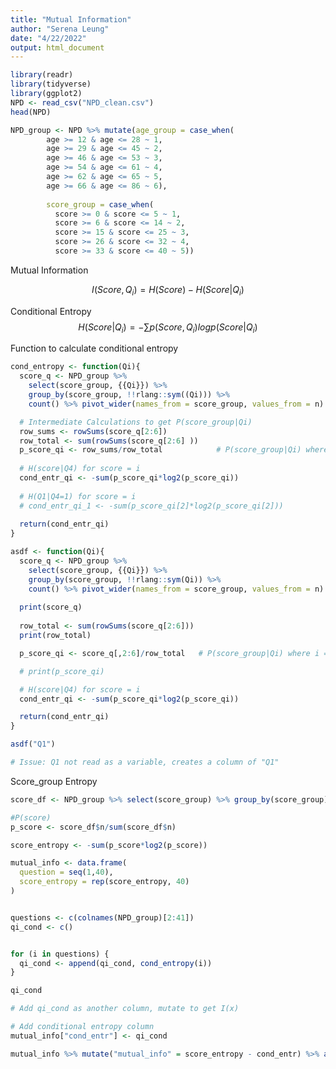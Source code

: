 ```yaml
---
title: "Mutual Information"
author: "Serena Leung"
date: "4/22/2022"
output: html_document
---
```

```r
library(readr)
library(tidyverse)
library(ggplot2)
NPD <- read_csv("NPD_clean.csv")
head(NPD)  
```


```r
NPD_group <- NPD %>% mutate(age_group = case_when(
        age >= 12 & age <= 28 ~ 1,
        age >= 29 & age <= 45 ~ 2,
        age >= 46 & age <= 53 ~ 3,
        age >= 54 & age <= 61 ~ 4,
        age >= 62 & age <= 65 ~ 5,
        age >= 66 & age <= 86 ~ 6), 
        
        score_group = case_when(
          score >= 0 & score <= 5 ~ 1,
          score >= 6 & score <= 14 ~ 2,
          score >= 15 & score <= 25 ~ 3,
          score >= 26 & score <= 32 ~ 4,
          score >= 33 & score <= 40 ~ 5))
```

Mutual Information 

$$I(Score, Q_i) = H(Score) - H(Score|Q_i) $$

Conditional Entropy
$$H(Score|Q_i) = -\sum p(Score, Q_i)logp(Score|Q_i) $$

Function to calculate conditional entropy
```r
cond_entropy <- function(Qi){
  score_q <- NPD_group %>% 
    select(score_group, {{Qi}}) %>%
    group_by(score_group, !!rlang::sym((Qi))) %>% 
    count() %>% pivot_wider(names_from = score_group, values_from = n)

  # Intermediate Calculations to get P(score_group|Qi)
  row_sums <- rowSums(score_q[2:6])     
  row_total <- sum(rowSums(score_q[2:6] ))
  p_score_qi <- row_sums/row_total            # P(score_group|Qi) where i = 1 - 40
  
  # H(score|Q4) for score = i
  cond_entr_qi <- -sum(p_score_qi*log2(p_score_qi))
  
  # H(Q1|Q4=1) for score = i
  # cond_entr_qi_1 <- -sum(p_score_qi[2]*log2(p_score_qi[2]))
  
  return(cond_entr_qi)
}

```


```r
asdf <- function(Qi){
  score_q <- NPD_group %>% 
    select(score_group, {{Qi}}) %>%
    group_by(score_group, !!rlang::sym(Qi)) %>% 
    count() %>% pivot_wider(names_from = score_group, values_from = n)
  
  print(score_q)
  
  row_total <- sum(rowSums(score_q[2:6]))
  print(row_total)

  p_score_qi <- score_q[,2:6]/row_total   # P(score_group|Qi) where i = 1 - 40

  # print(p_score_qi)

  # H(score|Q4) for score = i
  cond_entr_qi <- -sum(p_score_qi*log2(p_score_qi))

  return(cond_entr_qi)
}

asdf("Q1")

# Issue: Q1 not read as a variable, creates a column of "Q1" 
```



Score_group Entropy
```r
score_df <- NPD_group %>% select(score_group) %>% group_by(score_group) %>% count()

#P(score)
p_score <- score_df$n/sum(score_df$n)

score_entropy <- -sum(p_score*log2(p_score))

```


```r
mutual_info <- data.frame(
  question = seq(1,40),
  score_entropy = rep(score_entropy, 40)
)


questions <- c(colnames(NPD_group)[2:41])
qi_cond <- c()


for (i in questions) {
  qi_cond <- append(qi_cond, cond_entropy(i))
}

qi_cond

# Add qi_cond as another column, mutate to get I(x)
```


```r
# Add conditional entropy column
mutual_info["cond_entr"] <- qi_cond

mutual_info %>% mutate("mutual_info" = score_entropy - cond_entr) %>% arrange(desc(mutual_info))
```



